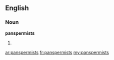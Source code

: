 ==English==

===Noun===
'''panspermists'''

# {{plural of|[[panspermist]]}}

[[ar:panspermists]]
[[fr:panspermists]]
[[my:panspermists]]